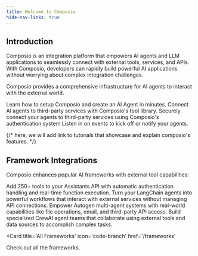 ```yaml
---
title: Welcome to Composio
hide-nav-links: true
---
```


## Introduction
Composio is an integration platform that empowers AI agents and LLM applications to seamlessly connect with external tools, services, and APIs. With Composio, developers can rapidly build powerful AI applications without worrying about complex integration challenges.

Composio provides a comprehensive infrastructure for AI agents to interact with the external world.

<CardGroup col={1}>
  <Card title="Quickstart" icon="bolt" href="/getting-started/quickstart">
    Learn how to setup Composio and create an AI Agent in minutes.
  </Card>
  <Card
    title="Tool Calling"
    icon="wrench"
    href="/concepts/tool-calling"
  >
    Connect AI agents to third-party services with Composio's tool library.
  </Card>
  <Card
    title="Authentication"
    icon="lock"
    href="/concepts/auth">
    Securely connect your agents to third-party services using Composio's authentication system
  </Card>
  <Card
    title="Triggers"
    icon="bell"
    href="/concepts/triggers"
  >
    Listen in on events to kick off or notify your agents.
  </Card>
</CardGroup>

{/* here, we will add link to tutorials that showcase and explain composio's features. */}

## Framework Integrations

Composio enhances popular AI frameworks with external tool capabilities:

<CardGroup cols={2}>
  <Card
    title="OpenAI"
    icon="sparkles"
    href="/frameworks/openai"
  >
    Add 250+ tools to your Assistants API with automatic authentication handling and real-time function execution.
  </Card>
  <Card title="LangChain" icon="link-simple" href="/frameworks/langchain">
    Turn your LangChain agents into powerful workflows that interact with external services without managing API connections.
  </Card>
  <Card title="Autogen" icon="gears" href="/frameworks/autogen">
    Empower Autogen multi-agent systems with real-world capabilities like file operations, email, and third-party API access.
  </Card>
  <Card title="CrewAI" icon="users" href="/frameworks/crewai">
    Build specialized CrewAI agent teams that collaborate using external tools and data sources to accomplish complex tasks.
  </Card>
</CardGroup>


<Card 
    title='All Frameworks' 
    icon='code-branch' 
    href='/frameworks'
>
Check out all the frameworks.
</Card>